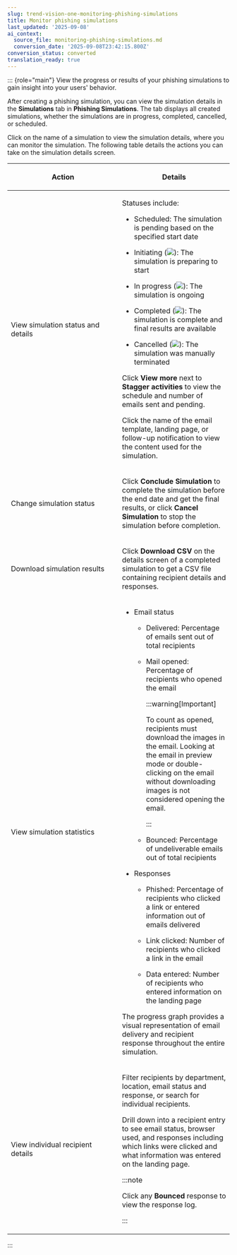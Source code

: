 ```yaml
---
slug: trend-vision-one-monitoring-phishing-simulations
title: Monitor phishing simulations
last_updated: '2025-09-08'
ai_context:
  source_file: monitoring-phishing-simulations.md
  conversion_date: '2025-09-08T23:42:15.800Z'
conversion_status: converted
translation_ready: true
---
```


::: {role="main"}
View the progress or results of your phishing simulations to gain insight into your users' behavior.

After creating a phishing simulation, you can view the simulation details in the **Simulations** tab in **Phishing Simulations**. The tab displays all created simulations, whether the simulations are in progress, completed, cancelled, or scheduled.

Click on the name of a simulation to view the simulation details, where you can monitor the simulation. The following table details the actions you can take on the simulation details screen.

<table>
<colgroup>
<col style="width: 50%" />
<col style="width: 50%" />
</colgroup>
<thead>
<tr>
<th><p>Action</p></th>
<th><p>Details</p></th>
</tr>
</thead>
<tbody>
<tr>
<td><p>View simulation status and details</p></td>
<td><p>Statuses include:</p>
<ul>
<li><p>Scheduled: The simulation is pending based on the specified start date</p></li>
<li><p>Initiating (<img src="./images/pending_approval=6fd5282c-abf5-4f88-92f4-24d42491ffa4.webp" />): The simulation is preparing to start</p></li>
<li><p>In progress (<img src="./images/inProgress=763d5319-3680-4b10-abca-a75782d8eb48.webp" />): The simulation is ongoing</p></li>
<li><p>Completed (<img src="./images/successful=d385863c-ae1f-4a76-8500-6d60d7a2de8f.webp" />): The simulation is complete and final results are available</p></li>
<li><p>Cancelled (<img src="./images/canceled_icon=GUID-8797d1bc-c140-4e1b-9e27-95c80d6939b9.webp" />): The simulation was manually terminated</p></li>
</ul>
<p>Click <strong>View more</strong> next to <strong>Stagger activities</strong> to view the schedule and number of emails sent and pending.</p>
<p>Click the name of the email template, landing page, or follow-up notification to view the content used for the simulation.</p></td>
</tr>
<tr>
<td><p>Change simulation status</p></td>
<td><p>Click <strong>Conclude Simulation</strong> to complete the simulation before the end date and get the final results, or click <strong>Cancel Simulation</strong> to stop the simulation before completion.</p></td>
</tr>
<tr>
<td><p>Download simulation results</p></td>
<td><p>Click <strong>Download CSV</strong> on the details screen of a completed simulation to get a CSV file containing recipient details and responses.</p></td>
</tr>
<tr>
<td><p>View simulation statistics</p></td>
<td><ul>
<li><p>Email status</p>
<ul>
<li><p>Delivered: Percentage of emails sent out of total recipients</p></li>
<li><p>Mail opened: Percentage of recipients who opened the email</p>


:::warning[Important]

To count as opened, recipients must download the images in the email. Looking at the email in preview mode or double-clicking on the email without downloading images is not considered opening the email.


:::

</li>
<li><p>Bounced: Percentage of undeliverable emails out of total recipients</p></li>
</ul></li>
<li><p>Responses</p>
<ul>
<li><p>Phished: Percentage of recipients who clicked a link or entered information out of emails delivered</p></li>
<li><p>Link clicked: Number of recipients who clicked a link in the email</p></li>
<li><p>Data entered: Number of recipients who entered information on the landing page</p></li>
</ul></li>
</ul>
<p>The progress graph provides a visual representation of email delivery and recipient response throughout the entire simulation.</p></td>
</tr>
<tr>
<td><p>View individual recipient details</p></td>
<td><p>Filter recipients by department, location, email status and response, or search for individual recipients.</p>
<p>Drill down into a recipient entry to see email status, browser used, and responses including which links were clicked and what information was entered on the landing page.</p>


:::note

<p>Click any <strong>Bounced</strong> response to view the response log.</p>


:::

</td>
</tr>
</tbody>
</table>
:::
